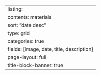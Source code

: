 ---
listing:
  contents: materials
  sort: "date desc"
  type: grid
  categories: true
  fields: [image, date, title, description]
page-layout: full
title-block-banner: true
---